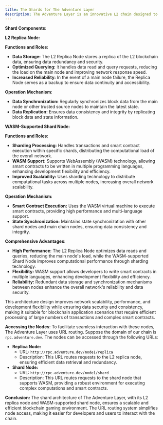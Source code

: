 ```yaml
---
title: The Shards for The Adventure Layer
description: The Adventure Layer is an innovative L2 chain designed to meet the demanding requirements of blockchain gaming. One of its key features is its sharding architecture, which enhances scalability and efficiency. Here, we introduce the shards for The Adventure Layer, detailing their components and access methods.
---
```

**Shard Components:**

**L2 Replica Node:**

**Functions and Roles:**

- **Data Storage:** The L2 Replica Node stores a replica of the L2 blockchain data, ensuring data redundancy and security.
- **Optimized Querying:** It handles data read and query requests, reducing the load on the main node and improving network response speed.
- **Increased Reliability:** In the event of a main node failure, the Replica Node serves as a backup to ensure data continuity and accessibility.

**Operation Mechanism:**

- **Data Synchronization:** Regularly synchronizes block data from the main node or other trusted source nodes to maintain the latest state.
- **Data Replication:** Ensures data consistency and integrity by replicating block data and state information.

**WASM-Supported Shard Node:**

**Functions and Roles:**

- **Sharding Processing:** Handles transactions and smart contract execution within specific shards, distributing the computational load of the overall network.
- **WASM Support:** Supports WebAssembly (WASM) technology, allowing smart contracts to be written in multiple programming languages, enhancing development flexibility and efficiency.
- **Improved Scalability:** Uses sharding technology to distribute computational tasks across multiple nodes, increasing overall network scalability.

**Operation Mechanism:**

- **Smart Contract Execution:** Uses the WASM virtual machine to execute smart contracts, providing high performance and multi-language support.
- **State Synchronization:** Maintains state synchronization with other shard nodes and main chain nodes, ensuring data consistency and integrity.

**Comprehensive Advantages:**

- **High Performance:** The L2 Replica Node optimizes data reads and queries, reducing the main node's load, while the WASM-supported Shard Node improves computational performance through sharding technology.
- **Flexibility:** WASM support allows developers to write smart contracts in multiple languages, enhancing development flexibility and efficiency.
- **Reliability:** Redundant data storage and synchronization mechanisms between nodes enhance the overall network's reliability and data security.

This architecture design improves network scalability, performance, and development flexibility while ensuring data security and consistency, making it suitable for blockchain application scenarios that require efficient processing of large numbers of transactions and complex smart contracts.

**Accessing the Nodes:** To facilitate seamless interaction with these nodes, The Adventure Layer uses URL routing. Suppose the domain of our chain is `rpc.adventure.dev`. The nodes can be accessed through the following URLs:

- **Replica Node:**
    - URL: `http://rpc.adventure.dev/node1/replica`
    - Description: This URL routes requests to the L2 replica node, ensuring efficient data retrieval and redundancy.
- **Shard Node:**
    - URL: `http://rpc.adventure.dev/node1/shard`
    - Description: This URL routes requests to the shard node that supports WASM, providing a robust environment for executing complex computations and smart contracts.

**Conclusion:** The shard architecture of The Adventure Layer, with its L2 replica node and WASM-supported shard node, ensures a scalable and efficient blockchain gaming environment. The URL routing system simplifies node access, making it easier for developers and users to interact with the chain.